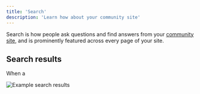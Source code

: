 ```yaml
---
title: 'Search'
description: 'Learn how about your community site'
---
```


Search is how people ask questions and find answers from your [community site](/community-site), and is prominently featured across every page of your site.

## Search results

When a 

<Frame>
<img src="images/search-results.png" alt="Example search results" />
</Frame>